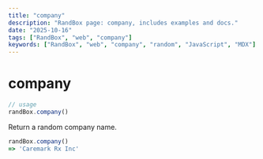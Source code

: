```yaml
---
title: "company"
description: "RandBox page: company, includes examples and docs."
date: "2025-10-16"
tags: ["RandBox", "web", "company"]
keywords: ["RandBox", "web", "company", "random", "JavaScript", "MDX"]
---
```


# company

```js
// usage
randBox.company()
```

Return a random company name.

```js
randBox.company()
=> 'Caremark Rx Inc'
```
